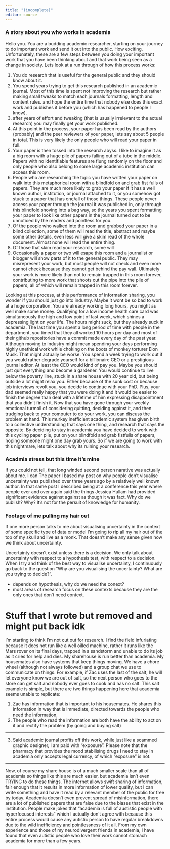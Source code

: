 ```yaml
---
title: "(incomplete)"
editor: source
---
```


### A story about you who works in academia
Hello you. You are a budding academic researcher, starting on your journey to do important work and send it out into the public. How exciting. Unfortunately, these are a few steps between you doing your important work that you have been thinking about and that work being seen as a change in society. Lets look at a run through of how this process works:

1) You do research that is useful for the general public and they should know about it.
2) You spend years trying to get this research published in an academic journal. Most of this time is spent not improving the research but rather making small tweaks to match each journals formatting, length and content rules. and hope the entire time that nobody else does this exact work and publishes it before you (which has happened to people I know).
3) after years of effort and tweaking (that is usually irrelevant to the actual research) you may finally get your work published.
4) At this point in the process, your paper has been read by the authors (probably) and the peer reviewers of your paper, lets say about 5 people in total. This is very likely the only people who will read your paper in full.
5) Your paper is then tossed into the research abyss. I like to imagine it as a big room with a huge pile of papers falling out of a tube in the middle. Papers with no identifiable features are flung randomly on the floor and only people who also belong to some large academic institution can access this room.
6) People who are researching the topic you have written your paper on walk into this metaphorical room with a blindfold on and grab fist fulls of papers. They are much more likely to grab your paper if it has a well known author, institution, or journal attached to it, or you somehow got stuck to a paper that has one/all of those things. These people never access your paper through the journal it was published in, only through this blindfold shoving into a bag way, so the years you spent formatting your paper to look like other papers in the journal turned out to be unnoticed by the readers and pointless for you.
7) Of the people who walked into the room and grabbed your paper in a blind collection, some of them will read the title, abstract and maybe some other details, even less will give a skim read of the whole document. Almost none will read the entire thing. 
8) Of those that skim read your research, some will 
9) Occasionally a paper or two will esape this room and a journalist or blogger will show parts of it to the general public. They may misrepresent your work, but most people will not check and even more cannot check because they cannot get behind the pay wall. Ultimately your work is more likely than not to remain trapped in this room forever, contributing to more work that shoots out the pipe into the pile of papers, all of which will remain trapped in this room forever.

Looking at this process, at this performance of information sharing, you wonder if you should just go into industry. Maybe it wont be so bad to work at a huge corporation. You are already working long hours, you might as well make some money. Qualifying for a low income health care card was simultaneously the high and low point of last week, which shines a depressing light on your life. The hours might suck, but they already suck in academia. The last time you spent a long period of time with people in the department, you timed that they all worked 10 hours per day and most of their github repositories have a commit made every day of the past year. Although moving to industry might mean spending your days performing highly unethical work while choking on the boots of monkey torturer Elon Musk. That might actually be worse. You spend a week trying to work out if you would rather degrade yourself for a billionaire CEO or a prestigious journal editor. At least the CEO would kind of pay you. Maybe you should just quit everything and become a gardener. You would continue to live below the poverty line, stuck in a share house with 20 year old, but being outside a lot might relax you. Either because of the sunk cost or because job interviews revolt you, you decide to continue with your PhD. Plus, your dad seemed really happy that you were doing it and it would be easier to finish the degree than deal with a lifetime of him expressing disappointment that you didn't finish it. Now that you have gone through your weekly emotional turmoil of considering quitting, deciding against it, and then trudging back to your computer to do your work, you can discuss the problem at hand. This murkey inefficient academic system has given birth to a collective understanding that says one thing, and research that says the opposite. By deciding to stay in academia you have decided to work with this cycling paper pile, put on your blindfold and grab fistfulls of papers, hoping someone might one day grab yours. So if we are going to work with this nightmare, lets talk about why its ruining your research.


### Acadmia stress but this time it's mine
If you could not tell, that long winded second person narative was actually about me. I can The paper I based my post on why people don't visualise uncertainty was published over three years ago by a relatively well known author. In that same post I described being at a conference this year where people over and over again said the things Jessica Hullam had provided significant evidence against against as though it was fact. Why do we publish? Why? It's not for the persuit of knowledge for humanity.


### Footage of me pulling my hair out
If one more person talks to me about visualising uncertainty in the context of some specific type of data or model I'm going to rip all my hair out of the top of my skull and live as a monk. That doesn't make any sense given how we think about uncertainty. 

Uncertainty doesn't exist unless there is a decision. We only talk about uncertainty with respect to a hypothesis test, with respect to a decision. When I try and think of the best way to visualise uncertainty, I continuously go back to the question "Why are you visualising the uncertainty? What are you trying to decide?".

- depends on hypothesis, why do we need the conext?
- most areas of research focus on these contexts because they are the only ones that don't need context.


# Stuff that I wrote but removed and might put back idk
 
I'm starting to think I'm not cut out for research. I find the field infuriating because it does not run like a well oilled machine, rather it runs like the Mars rover on its final days, trapped in a sandstorm and unable to do its job as it cries for help and dies. My sharehouse is run better than academia. My housemates also have systems that keep things moving. We have a chore wheel (although not always followed) and a group chat we use to communicate on things. For example, if Zac uses the last of the salt, he will let everyone know we are out of salt, so the next person who goes to the store can get salt and nobody ever goes to cook and has no salt. This salt example is simple, but there are two things happening here that academia seems unable to replicate:

1) Zac has information that is important to his housemates. He shares this information in way that is immediate, directed towards the people who need the information, 
2) The people who read the information are both have the ability to act on it and rectify the problem (by going and buying salt)

-----

3) Said academic journal profits off this work, while just like a scammed graphic designer, I am paid with "exposure". Please note that the pharmacy that provides the mood stabilising drugs I need to stay in academia only accepts legal currency, of which "exposure" is not.


-----

Now, of course my share house is of a much smaller scale than all of academia so things like this are much easier, but academia isn't even TRYING to do these things. The internet allows swift sharing of information, fair enough that it results in more information of lower quality, but I can write something and have it read by a relevant member of the public for free by today. Academia doesn't even prevent spread of misinformation, there are a lot of published papers that are false due to the biases that exist in the institution. People make jokes that "academia is full of austistic people with hyperfocused interests" which I actually don't agree with because this entire process would cause any autistic person to have regular breakdowns due to the wild inefficiency and pointlessness of it all. From my own experience and those of my neurodivergent friends in academia, I have found that even autistic people who love their work cannot stomach academia for more than a few years.